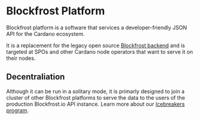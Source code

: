 # Blockfrost Platform

Blockfrost platform is a software that services a developer-friendly JSON API for the Cardano ecosystem.

It is a replacement for the legacy open source [Blockfrost backend](https://github.com/blockfrost/blockfrost-backend-ryo/) and is targeted at SPOs and other Cardano node operators that want to serve it on their nodes.

## Decentraliation

Although it can be run in a solitary mode, it is primarly designed to join a cluster of other Blockfrost platforms to serve the data to the users of the production Blockfrost.io API instance. Learn more about our [Icebreakers program](/icebreakers).

